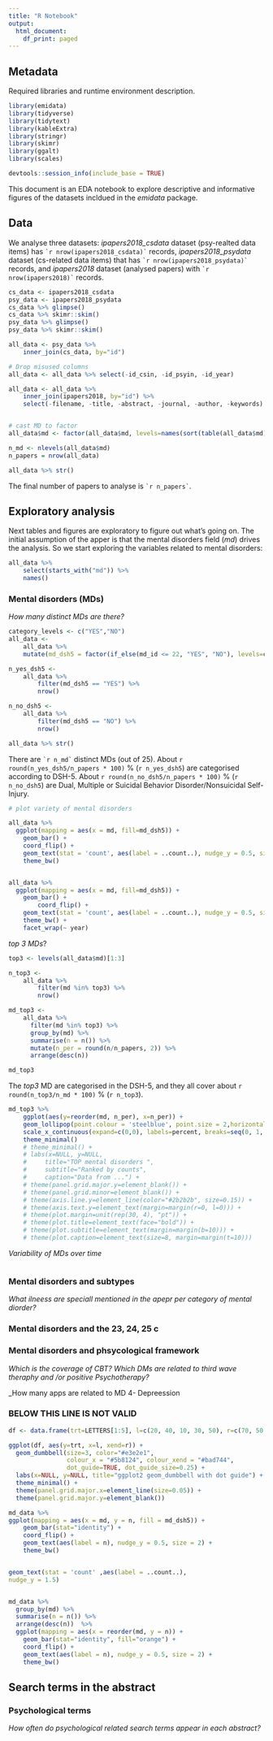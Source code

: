 ```yaml
---
title: "R Notebook"
output:
  html_document:
    df_print: paged
---
```


## Metadata

Required libraries and runtime environment description.

```r
library(emidata)
library(tidyverse)
library(tidytext)
library(kableExtra)
library(stringr)
library(skimr)
library(ggalt)
library(scales)

```


```r
devtools::session_info(include_base = TRUE)
```

This document is an EDA notebook to explore descriptive and informative figures of the datasets incldued in the *emidata* package.  

## Data 

We analyse three  datasets: *ipapers2018_csdata* dataset (psy-realted data items) has `` `r nrow(ipapers2018_csdata)` `` records, *ipapers2018_psydata* dataset (cs-related data items) that has `` `r nrow(ipapers2018_psydata)` `` records, and *ipapers2018*  dataset (analysed papers) with `` `r nrow(ipapers2018)` `` records.

```r
cs_data <- ipapers2018_csdata
psy_data <- ipapers2018_psydata
cs_data %>% glimpse()
cs_data %>% skimr::skim()
psy_data %>% glimpse()
psy_data %>% skimr::skim()

```


```r

all_data <- psy_data %>%
    inner_join(cs_data, by="id")

# Drop misused columns
all_data <- all_data %>% select(-id_csin, -id_psyin, -id_year)

all_data <- all_data %>%
    inner_join(ipapers2018, by="id") %>%
    select(-filename, -title, -abstract, -journal, -author, -keywords)


# cast MD to factor
all_data$md <- factor(all_data$md, levels=names(sort(table(all_data$md), decreasing=T)))

n_md <- nlevels(all_data$md)
n_papers = nrow(all_data)

all_data %>% str()
```

The final number of papers to analyse is `` `r n_papers` ``.

## Exploratory analysis

Next tables and figures are exploratory to figure out what's going on. The initial assumption of the apper is that the mental disorders field (*md*) drives the analysis. So we start exploring the variables related to mental disorders: 

```r
all_data %>%
    select(starts_with("md")) %>%
    names()

```

### Mental disorders (MDs) 

_How many distinct MDs are there?_ 

```r


category_levels <- c("YES","NO")
all_data <- 
    all_data %>%
    mutate(md_dsh5 = factor(if_else(md_id <= 22, "YES", "NO"), levels=category_levels))

n_yes_dsh5 <- 
    all_data %>%
        filter(md_dsh5 == "YES") %>%
        nrow()

n_no_dsh5 <- 
    all_data %>%
        filter(md_dsh5 == "NO") %>%
        nrow()

all_data %>% str() 


```

There are `` `r n_md` `` distinct MDs (out of 25). About `r round(n_yes_dsh5/n_papers * 100)` % (`r n_yes_dsh5`) are categorised according to DSH-5. 
About `r round(n_no_dsh5/n_papers * 100)` % (`r n_no_dsh5`) are Dual, Multiple or Suicidal Behavior Disorder/Nonsuicidal Self-Injury. 


```r
# plot variety of mental disorders

all_data %>%
  ggplot(mapping = aes(x = md, fill=md_dsh5)) +
    geom_bar() +
    coord_flip() +
    geom_text(stat = 'count', aes(label = ..count..), nudge_y = 0.5, size = 2) +
    theme_bw()


all_data %>%
  ggplot(mapping = aes(x = md, fill=md_dsh5)) +
    geom_bar() +
        coord_flip() +
    geom_text(stat = 'count', aes(label = ..count..), nudge_y = 0.5, size = 2) +
    theme_bw() + 
    facet_wrap(~ year)


```

_top 3 MDs_? 

```r
top3 <- levels(all_data$md)[1:3]

n_top3 <- 
    all_data %>%
        filter(md %in% top3) %>%
        nrow()

md_top3 <- 
    all_data %>%
      filter(md %in% top3) %>%
      group_by(md) %>%
      summarise(n = n()) %>%
      mutate(n_per = round(n/n_papers, 2)) %>%
      arrange(desc(n))

md_top3
```

The *top3* MD are categorised in the DSH-5, and they all cover about `r round(n_top3/n_md * 100)` % (`r n_top3`).


```r

md_top3 %>%
    ggplot(aes(y=reorder(md, n_per), x=n_per)) +
    geom_lollipop(point.colour = 'steelblue', point.size = 2,horizontal = TRUE) +
    scale_x_continuous(expand=c(0,0), labels=percent, breaks=seq(0, 1, by=0.2), limits=c(0, 1)) +
    theme_minimal()
    # theme_minimal() +
    # labs(x=NULL, y=NULL, 
    #     title="TOP mental disorders ",
    #     subtitle="Ranked by counts",
    #     caption="Data from ...") +
    # theme(panel.grid.major.y=element_blank()) +
    # theme(panel.grid.minor=element_blank()) +
    # theme(axis.line.y=element_line(color="#2b2b2b", size=0.15)) +
    # theme(axis.text.y=element_text(margin=margin(r=0, l=0))) +
    # theme(plot.margin=unit(rep(30, 4), "pt")) +
    # theme(plot.title=element_text(face="bold")) +
    # theme(plot.subtitle=element_text(margin=margin(b=10))) +
    # theme(plot.caption=element_text(size=8, margin=margin(t=10))) 


```

_Variability of MDs over time_

```r


```



### Mental disorders and subtypes

_What ilneess are speciall mentioned in the apepr per category of mental diorder?_

### Mental disorders and the 23, 24, 25 c


### Mental disorders and phsycological framework

_Which is the coverage of CBT?_
_Which DMs are related to third wave theraphy and /or positive Psychotherapy?_

_How many apps are related to MD 4- Depreession


### BELOW THIS LINE IS NOT VALID

```r


df <- data.frame(trt=LETTERS[1:5], l=c(20, 40, 10, 30, 50), r=c(70, 50, 30, 60, 80))

ggplot(df, aes(y=trt, x=l, xend=r)) + 
  geom_dumbbell(size=3, color="#e3e2e1", 
                colour_x = "#5b8124", colour_xend = "#bad744",
                dot_guide=TRUE, dot_guide_size=0.25) +
  labs(x=NULL, y=NULL, title="ggplot2 geom_dumbbell with dot guide") +
  theme_minimal() +
  theme(panel.grid.major.x=element_line(size=0.05)) +
  theme(panel.grid.major.y=element_blank())

```




```r
md_data %>%
ggplot(mapping = aes(x = md, y = n, fill = md_dsh5)) +
    geom_bar(stat="identity") +
    coord_flip() +
    geom_text(aes(label = n), nudge_y = 0.5, size = 2) +
    theme_bw()


geom_text(stat = 'count' ,aes(label = ..count..),
nudge_y = 1.5)


md_data %>%
  group_by(md) %>%
  summarise(n = n()) %>%
  arrange(desc(n))  %>%
  ggplot(mapping = aes(x = reorder(md, y = n)) +
    geom_bar(stat="identity", fill="orange") +
    coord_flip() +
    geom_text(aes(label = n), nudge_y = 0.5, size = 2) +
    theme_bw()
```







## Search terms in the abstract

### Psychological terms


_How often do psychological related search terms appear in each abstract?_


